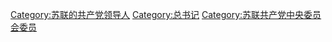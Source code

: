 [[Category:苏联的共产党领导人|Category:苏联的共产党领导人]]
[[Category:总书记|Category:总书记]]
[[Category:苏联共产党中央委员会委员|Category:苏联共产党中央委员会委员]]